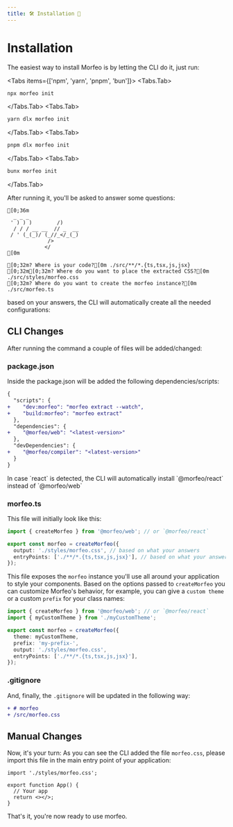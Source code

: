 ```yaml
---
title: 🛠️ Installation 🔌
---
```



# Installation

The easiest way to install Morfeo is by letting the CLI do it, just run:

<Tabs items={['npm', 'yarn', 'pnpm', 'bun']}>
<Tabs.Tab>

```sh copy
npx morfeo init
```

</Tabs.Tab>
<Tabs.Tab>

```sh copy
yarn dlx morfeo init
```

</Tabs.Tab>
<Tabs.Tab>

```sh copy
pnpm dlx morfeo init
```

</Tabs.Tab>
<Tabs.Tab>

```sh copy
bunx morfeo init
```

</Tabs.Tab>
</Tabs>

After running it, you'll be asked to answer some questions:

```ansi
[0;36m
  _ _ _
 ' ) ) )        /)
  / / / __ __  // _  __
 / ' (_(_)/ (_//_</_(_)
             />
            </
[0m

[0;32m? Where is your code?[0m ./src/**/*.{ts,tsx,js,jsx}
[0;32m[0;32m? Where do you want to place the extracted CSS?[0m ./src/styles/morfeo.css
[0;32m? Where do you want to create the morfeo instance?[0m ./src/morfeo.ts
```

based on your answers, the CLI will automatically create all the needed configurations:

## CLI Changes

After running the command a couple of files will be added/changed:

<FileTree>
  <FileTree.Folder name="src" defaultOpen>
    <FileTree.Folder name="styles" defaultOpen>
      <FileTree.File name="morfeo.css" />
    </FileTree.Folder>
    <FileTree.File name="morfeo.ts" />
  </FileTree.Folder>
  <FileTree.File name="package.json" />
</FileTree>

### package.json

Inside the package.json will be added the following dependencies/scripts:

```diff filename="package.json" showLineNumbers {3-4, 7, 10}
{
  "scripts": {
+    "dev:morfeo": "morfeo extract --watch",
+    "build:morfeo": "morfeo extract"
  },
  "dependencies": {
+    "@morfeo/web": "<latest-version>"
  },
  "devDependencies": {
+    "@morfeo/compiler": "<latest-version>"
  }
}
```

<Callout type="info">
  In case `react` is detected, the CLI will automatically install
  `@morfeo/react` instead of `@morfeo/web`
</Callout>

### morfeo.ts

This file will initially look like this:

```typescript filename="morfeo.ts" showLineNumbers
import { createMorfeo } from '@morfeo/web'; // or `@morfeo/react`

export const morfeo = createMorfeo({
  output: './styles/morfeo.css', // based on what your answers
  entryPoints: ['./**/*.{ts,tsx,js,jsx}'], // based on what your answers
});
```

This file exposes the `morfeo` instance you'll use all around your application to style your components.
Based on the options passed to `createMorfeo` you can customize Morfeo's behavior, for example, you can give a `custom theme` or a custom `prefix` for your class names:

```typescript filename="morfeo.ts" showLineNumbers {2,5,6}
import { createMorfeo } from '@morfeo/web'; // or `@morfeo/react`
import { myCustomTheme } from './myCustomTheme';

export const morfeo = createMorfeo({
  theme: myCustomTheme,
  prefix: 'my-prefix-',
  output: './styles/morfeo.css',
  entryPoints: ['./**/*.{ts,tsx,js,jsx}'],
});
```

### .gitignore

And, finally, the `.gitignore` will be updated in the following way:

```diff filename=".gitignore"
+ # morfeo
+ /src/morfeo.css
```

## Manual Changes

Now, it's your turn:
As you can see the CLI added the file `morfeo.css`, please import this file in the main entry point of your application:

```tsx filename="src/index.tsx" {1} showLineNumbers
import './styles/morfeo.css';

export function App() {
  // Your app
  return <></>;
}
```

That's it, you're now ready to use morfeo.
